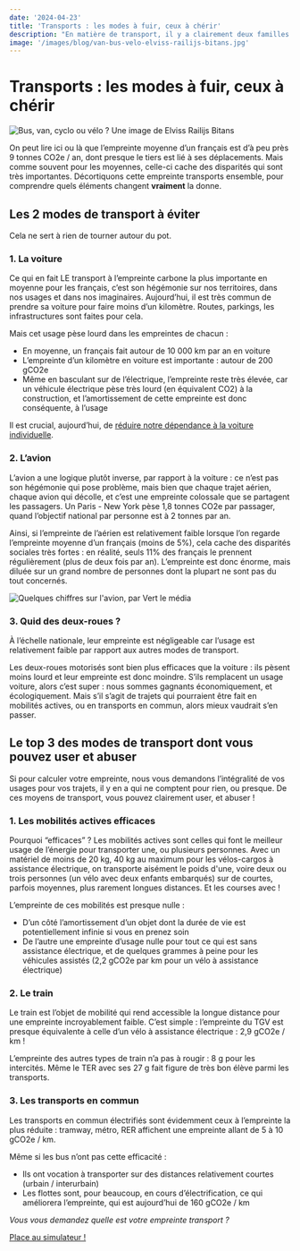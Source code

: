 ```yaml
---
date: '2024-04-23'
title: 'Transports : les modes à fuir, ceux à chérir'
description: "En matière de transport, il y a clairement deux familles : les modes de transport à éviter, et ceux dont on peut abuser."
image: '/images/blog/van-bus-velo-elviss-railijs-bitans.jpg'
---
```


# Transports : les modes à fuir, ceux à chérir

![Bus, van, cyclo ou vélo ? Une image de Elviss Railijs Bitans](/images/blog/van-bus-velo-elviss-railijs-bitans.jpg)

On peut lire ici ou là que l’empreinte moyenne d’un français est d’à peu près 9 tonnes CO2e / an, dont presque le tiers est lié à ses déplacements. Mais comme souvent pour les moyennes, celle-ci cache des disparités qui sont très importantes. Décortiquons cette empreinte transports ensemble, pour comprendre quels éléments changent **vraiment** la donne.

## Les 2 modes de transport à éviter

Cela ne sert à rien de tourner autour du pot. 

### 1. La voiture

Ce qui en fait LE transport à l’empreinte carbone la plus importante en moyenne pour les français, c’est son hégémonie sur nos territoires, dans nos usages et dans nos imaginaires. Aujourd’hui, il est très commun de prendre sa voiture pour faire moins d’un kilomètre. Routes, parkings, les infrastructures sont faites pour cela. 

Mais cet usage pèse lourd dans les empreintes de chacun :

- En moyenne, un français fait autour de 10 000 km par an en voiture
- L’empreinte d’un kilomètre en voiture est importante : autour de 200 gCO2e
- Même en basculant sur de l’électrique, l’empreinte reste très élevée, car un véhicule électrique pèse très lourd (en équivalent CO2) à la construction, et l’amortissement de cette empreinte est donc conséquente, à l’usage

Il est crucial, aujourd’hui, de [réduire notre dépendance à la voiture individuelle](https://nosgestesclimat.fr/blog/alternatives-voiture-individuelle). 

### 2. L’avion

L’avion a une logique plutôt inverse, par rapport à la voiture : ce n’est pas son hégémonie qui pose problème, mais bien que chaque trajet aérien, chaque avion qui décolle, et c’est une empreinte colossale que se partagent les passagers. Un Paris - New York pèse 1,8 tonnes CO2e par passager, quand l’objectif national par personne est à 2 tonnes par an.

Ainsi, si l’empreinte de l’aérien est relativement faible lorsque l’on regarde l’empreinte moyenne d’un français (moins de 5%), cela cache des disparités sociales très fortes : en réalité, seuls 11% des français le prennent régulièrement (plus de deux fois par an). L’empreinte est donc énorme, mais diluée sur un grand nombre de personnes dont la plupart ne sont pas du tout concernés.

![Quelques chiffres sur l'avion, par Vert le média](/images/blog/infographie-vert-avion.png)

### 3. Quid des deux-roues ?

À l’échelle nationale, leur empreinte est négligeable car l’usage est relativement faible par rapport aux autres modes de transport.

Les deux-roues motorisés sont bien plus efficaces que la voiture : ils pèsent moins lourd et leur empreinte est donc moindre. S’ils remplacent un usage voiture, alors c’est super : nous sommes gagnants économiquement, et écologiquement. Mais s’il s’agit de trajets qui pourraient être fait en mobilités actives, ou en transports en commun, alors mieux vaudrait s’en passer.

## Le top 3 des modes de transport dont vous pouvez user et abuser

Si pour calculer votre empreinte, nous vous demandons l’intégralité de vos usages pour vos trajets, il y en a qui ne comptent pour rien, ou presque. De ces moyens de transport, vous pouvez clairement user, et abuser !

### 1. Les mobilités actives efficaces

Pourquoi “efficaces” ? Les mobilités actives sont celles qui font le meilleur usage de l’énergie pour transporter une, ou plusieurs personnes. Avec un matériel de moins de 20 kg, 40 kg au maximum pour les vélos-cargos à assistance électrique, on transporte aisément le poids d'une, voire deux ou trois personnes (un vélo avec deux enfants embarqués) sur de courtes, parfois moyennes, plus rarement longues distances. Et les courses avec !

L’empreinte de ces mobilités est presque nulle : 

- D’un côté l’amortissement d’un objet dont la durée de vie est potentiellement infinie si vous en prenez soin
- De l’autre une empreinte d’usage nulle pour tout ce qui est sans assistance électrique, et de quelques grammes à peine pour les véhicules assistés (2,2 gCO2e par km pour un vélo à assistance électrique)

### 2. Le train

Le train est l’objet de mobilité qui rend accessible la longue distance pour une empreinte incroyablement faible. C’est simple : l’empreinte du TGV est presque équivalente à celle d’un vélo à assistance électrique : 2,9 gCO2e / km !

L’empreinte des autres types de train n’a pas à rougir : 8 g pour les intercités. Même le TER avec ses 27 g fait figure de très bon élève parmi les transports.

### 3. Les transports en commun

Les transports en commun électrifiés sont évidemment ceux à l’empreinte la plus réduite : tramway, métro, RER affichent une empreinte allant de 5 à 10 gCO2e / km.

Même si les bus n’ont pas cette efficacité :

- Ils ont vocation à transporter sur des distances relativement courtes (urbain / interurbain)
- Les flottes sont, pour beaucoup, en cours d’électrification, ce qui améliorera l’empreinte, qui est aujourd’hui de 160 gCO2e / km

_Vous vous demandez quelle est votre empreinte transport ?_

<div className="text-center">
  <a
    href="https://nosgestesclimat.fr/simulateur/bilan?mtm_campaign=blog-simu&mtm_kwd=alternatives-voiture-indiv"
    className="focus:ring-offset-3 transition-color mx-auto inline-flex items-center whitespace-nowrap rounded-full border-2 border-primary-700 bg-primary-700 !p-4 font-bold !text-white no-underline shadow-sm transition-colors transition-colors hover:bg-primary-700 hover:text-white focus:outline-none focus:ring-2 focus:ring-primary-700 aria-disabled:opacity-50">
    Place au simulateur !
  </a>
</div>